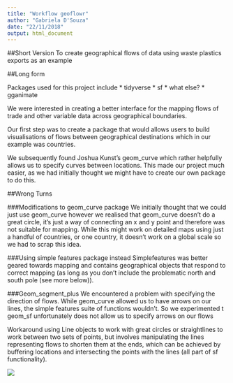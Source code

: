```yaml
---
title: "Workflow geoflowr"
author: "Gabriela D'Souza"
date: "22/11/2018"
output: html_document
---
```


##Short Version
To create geographical flows of data using waste plastics exports as an example

##Long form

Packages used for this project include
* tidyverse
* sf
* what else?
* gganimate

We were interested in creating a better interface for the mapping flows of trade and other variable data across geographical boundaries. 

Our first step was to create a package that would allows users to build visualisations of flows between geographical destinations which in our example was countries.

We subsequently found Joshua Kunst's geom_curve which rather helpfully allows us to specify curves between locations. This made our project much easier, as we had initially thought we might have to create our own package to do this. 


##Wrong Turns

###Modifications  to geom_curve package
We initially thought that we could just use geom_curve however we realised that geom_curve doesn't do a great circle, it's just a way of connecting an x and y point and therefore was not suitable for mapping. While this might work on detailed maps using just a handful of countries, or one country, it doesn't work on a global scale so we had to scrap this idea.

###Using simple features package instead
Simplefeatures was better geared towards mapping and contains geographical objects that respond to correct mapping (as long as you don't include the problematic north and south pole (see more below)). 

###Geom_segment_plus
We encountered a problem with specifying the direction of flows. While geom_curve allowed us to have arrows on our lines, the simple features suite of functions wouldn't. So we experimented t
geom_sf unfortunately does not allow us to specify arrows on our flows

Workaround using Line objects to work with great circles or straightlines to work between two sets of points, but involves manipulating the lines representing flows to shorten them at the ends, which can be achieved by buffering locations and intersecting the points with the lines (all part of sf functionality).




![](images/third_attempt.gif)

```r

```



```r

```


